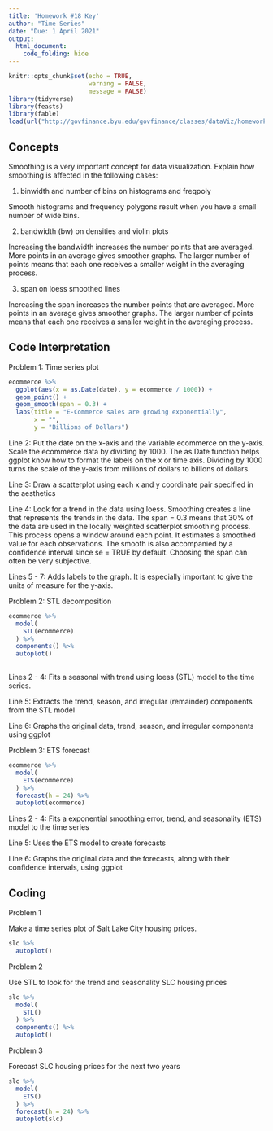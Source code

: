```yaml
---
title: 'Homework #18 Key'
author: "Time Series"
date: "Due: 1 April 2021"
output:
  html_document:
    code_folding: hide
---
```


```r
knitr::opts_chunk$set(echo = TRUE,
                      warning = FALSE,
                      message = FALSE)
library(tidyverse)
library(feasts)
library(fable)
load(url("http://govfinance.byu.edu/govfinance/classes/dataViz/homework/HW10.RData"))
```

## Concepts

Smoothing is a very important concept for data visualization. Explain how smoothing is affected in the following cases:

1.  binwidth and number of bins on histograms and freqpoly

Smooth histograms and frequency polygons result when you have a small number of wide bins.

2.  bandwidth (bw) on densities and violin plots

Increasing the bandwidth increases the number points that are averaged. More points in an average gives smoother graphs. The larger number of points means that each one receives a smaller weight in the averaging process.

3.  span on loess smoothed lines

Increasing the span increases the number points that are averaged. More points in an average gives smoother graphs. The larger number of points means that each one receives a smaller weight in the averaging process.

## Code Interpretation

Problem 1: Time series plot

```r
ecommerce %>%
  ggplot(aes(x = as.Date(date), y = ecommerce / 1000)) + 
  geom_point() + 
  geom_smooth(span = 0.3) +
  labs(title = "E-Commerce sales are growing exponentially",
       x = "",
       y = "Billions of Dollars")
```

Line 2: Put the date on the x-axis and the variable ecommerce on the y-axis. Scale the ecommerce data by dividing by 1000. The as.Date function helps ggplot know how to format the labels on the x or time axis. Dividing by 1000 turns the scale of the y-axis from millions of dollars to billions of dollars.

Line 3: Draw a scatterplot using each x and y coordinate pair specified in the aesthetics

Line 4: Look for a trend in the data using loess. Smoothing creates a line that represents the trends in the data. The span = 0.3 means that 30% of the data are used in the locally weighted scatterplot smoothing process. This process opens a window around each point. It estimates a smoothed value for each observations. The smooth is also accompanied by a confidence interval since se = TRUE by default. Choosing the span can often be very subjective.

Lines 5 - 7: Adds labels to the graph. It is especially important to give the units of measure for the y-axis.

Problem 2: STL decomposition

```r
ecommerce %>% 
  model(
    STL(ecommerce)
  ) %>% 
  components() %>% 
  autoplot()
  
```

Lines 2 - 4: Fits a seasonal with trend using loess (STL) model to the time series.

Line 5: Extracts the trend, season, and irregular (remainder) components from the STL model

Line 6: Graphs the original data, trend, season, and irregular components using ggplot

Problem 3: ETS forecast

```r
ecommerce %>% 
  model(
    ETS(ecommerce)
  ) %>% 
  forecast(h = 24) %>% 
  autoplot(ecommerce)
```

Lines 2 - 4: Fits a exponential smoothing error, trend, and seasonality (ETS) model to the time series

Line 5: Uses the ETS model to create forecasts

Line 6: Graphs the original data and the forecasts, along with their confidence intervals, using ggplot

## Coding

Problem 1

Make a time series plot of Salt Lake City housing prices.

```r
slc %>% 
  autoplot()
```

Problem 2

Use STL to look for the trend and seasonality SLC housing prices

```r
slc %>% 
  model(
    STL()
  ) %>% 
  components() %>% 
  autoplot()
```

Problem 3

Forecast SLC housing prices for the next two years

```r
slc %>% 
  model(
    ETS()
  ) %>% 
  forecast(h = 24) %>% 
  autoplot(slc)
```
